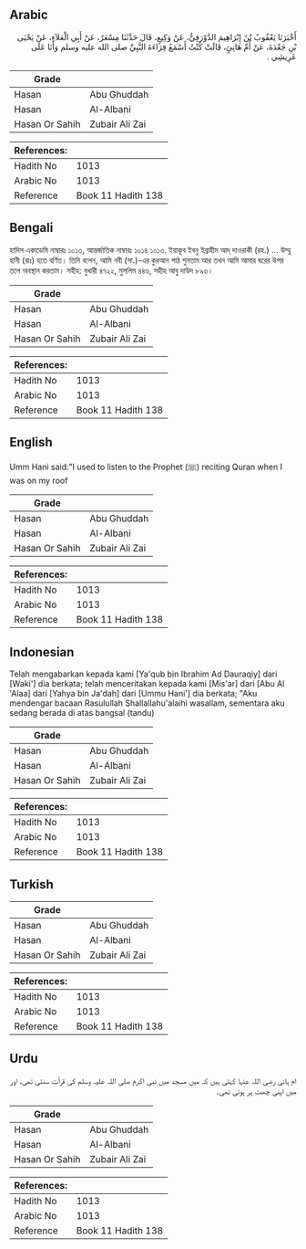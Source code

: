 ## Arabic


<div dir="rtl" lang="ar" style={{fontSize:'larger',backgroundColor:'#f8f9fa',padding:20}}>
أَخْبَرَنَا يَعْقُوبُ بْنُ إِبْرَاهِيمَ الدَّوْرَقِيُّ، عَنْ وَكِيعٍ، قَالَ حَدَّثَنَا مِسْعَرٌ، عَنْ أَبِي الْعَلاَءِ، عَنْ يَحْيَى بْنِ جَعْدَةَ، عَنْ أُمِّ هَانِئٍ، قَالَتْ كُنْتُ أَسْمَعُ قِرَاءَةَ النَّبِيِّ صلى الله عليه وسلم وَأَنَا عَلَى عَرِيشِي ‏.‏
</div>
<div style={{backgroundColor:'#f8f9fa',padding:20, marginBottom: 10}}><table> <thead> <tr> <th>Grade</th> <th></th> </tr> </thead> <tbody> <tr><td>Hasan</td><td>Abu Ghuddah</td></tr><tr><td>Hasan</td><td>Al-Albani</td></tr><tr><td>Hasan Or Sahih</td><td>Zubair Ali Zai</td></tr></tbody></table><table> <thead> <tr> <th>References:</th> <th></th> </tr> </thead> <tbody><tr><td>Hadith No</td><td>1013</td></tr><tr><td>Arabic No</td><td>1013</td></tr><tr><td>Reference</td><td>Book 11 Hadith 138</td></tr></tbody></table></div>

## Bengali


<div dir="ltr" lang="bn" style={{fontSize:'larger',backgroundColor:'#f8f9fa',padding:20}}>
হাদিস একাডেমি নাম্বারঃ ১০১৩, আন্তর্জাতিক নাম্বারঃ ১০১৪ ১০১৩. ইয়াকূব ইবনু ইব্রাহীম আদ্ দাওরাকী (রহ.) ... উম্মু হানী (রাঃ) হতে বর্ণিত। তিনি বলেন, আমি নবী (সা.)-এর কুরআন পাঠ শুনতাম আর তখন আমি আমার ঘরের উপর তলে অবস্থান করতাম। সহীহ: বুখারী ৪৭২২, মুসলিম ৪৪৬, সহীহ আবু দাউদ ৮৯৬।
</div>
<div style={{backgroundColor:'#f8f9fa',padding:20, marginBottom: 10}}><table> <thead> <tr> <th>Grade</th> <th></th> </tr> </thead> <tbody> <tr><td>Hasan</td><td>Abu Ghuddah</td></tr><tr><td>Hasan</td><td>Al-Albani</td></tr><tr><td>Hasan Or Sahih</td><td>Zubair Ali Zai</td></tr></tbody></table><table> <thead> <tr> <th>References:</th> <th></th> </tr> </thead> <tbody><tr><td>Hadith No</td><td>1013</td></tr><tr><td>Arabic No</td><td>1013</td></tr><tr><td>Reference</td><td>Book 11 Hadith 138</td></tr></tbody></table></div>

## English


<div dir="ltr" lang="en" style={{fontSize:'larger',backgroundColor:'#f8f9fa',padding:20}}>
Umm Hani said:"I used to listen to the Prophet (ﷺ) reciting Quran when I was on my roof
</div>
<div style={{backgroundColor:'#f8f9fa',padding:20, marginBottom: 10}}><table> <thead> <tr> <th>Grade</th> <th></th> </tr> </thead> <tbody> <tr><td>Hasan</td><td>Abu Ghuddah</td></tr><tr><td>Hasan</td><td>Al-Albani</td></tr><tr><td>Hasan Or Sahih</td><td>Zubair Ali Zai</td></tr></tbody></table><table> <thead> <tr> <th>References:</th> <th></th> </tr> </thead> <tbody><tr><td>Hadith No</td><td>1013</td></tr><tr><td>Arabic No</td><td>1013</td></tr><tr><td>Reference</td><td>Book 11 Hadith 138</td></tr></tbody></table></div>

## Indonesian


<div dir="ltr" lang="id" style={{fontSize:'larger',backgroundColor:'#f8f9fa',padding:20}}>
Telah mengabarkan kepada kami [Ya'qub bin Ibrahim Ad Dauraqiy] dari [Waki'] dia berkata; telah menceritakan kepada kami [Mis'ar] dari [Abu Al 'Alaa] dari [Yahya bin Ja'dah] dari [Ummu Hani'] dia berkata; "Aku mendengar bacaan Rasulullah Shallallahu'alaihi wasallam, sementara aku sedang berada di atas bangsal (tandu)
</div>
<div style={{backgroundColor:'#f8f9fa',padding:20, marginBottom: 10}}><table> <thead> <tr> <th>Grade</th> <th></th> </tr> </thead> <tbody> <tr><td>Hasan</td><td>Abu Ghuddah</td></tr><tr><td>Hasan</td><td>Al-Albani</td></tr><tr><td>Hasan Or Sahih</td><td>Zubair Ali Zai</td></tr></tbody></table><table> <thead> <tr> <th>References:</th> <th></th> </tr> </thead> <tbody><tr><td>Hadith No</td><td>1013</td></tr><tr><td>Arabic No</td><td>1013</td></tr><tr><td>Reference</td><td>Book 11 Hadith 138</td></tr></tbody></table></div>

## Turkish


<div dir="ltr" lang="tr" style={{fontSize:'larger',backgroundColor:'#f8f9fa',padding:20}}>

</div>
<div style={{backgroundColor:'#f8f9fa',padding:20, marginBottom: 10}}><table> <thead> <tr> <th>Grade</th> <th></th> </tr> </thead> <tbody> <tr><td>Hasan</td><td>Abu Ghuddah</td></tr><tr><td>Hasan</td><td>Al-Albani</td></tr><tr><td>Hasan Or Sahih</td><td>Zubair Ali Zai</td></tr></tbody></table><table> <thead> <tr> <th>References:</th> <th></th> </tr> </thead> <tbody><tr><td>Hadith No</td><td>1013</td></tr><tr><td>Arabic No</td><td>1013</td></tr><tr><td>Reference</td><td>Book 11 Hadith 138</td></tr></tbody></table></div>

## Urdu


<div dir="rtl" lang="ur" style={{fontSize:'larger',backgroundColor:'#f8f9fa',padding:20}}>
ام ہانی رضی اللہ عنہا کہتی ہیں کہ میں مسجد میں نبی اکرم صلی اللہ علیہ وسلم کی قرأت سنتی تھی، اور میں اپنی چھت پر ہوتی تھی۔
</div>
<div style={{backgroundColor:'#f8f9fa',padding:20, marginBottom: 10}}><table> <thead> <tr> <th>Grade</th> <th></th> </tr> </thead> <tbody> <tr><td>Hasan</td><td>Abu Ghuddah</td></tr><tr><td>Hasan</td><td>Al-Albani</td></tr><tr><td>Hasan Or Sahih</td><td>Zubair Ali Zai</td></tr></tbody></table><table> <thead> <tr> <th>References:</th> <th></th> </tr> </thead> <tbody><tr><td>Hadith No</td><td>1013</td></tr><tr><td>Arabic No</td><td>1013</td></tr><tr><td>Reference</td><td>Book 11 Hadith 138</td></tr></tbody></table></div>